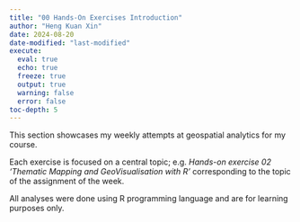 ```yaml
---
title: "00 Hands-On Exercises Introduction"
author: "Heng Kuan Xin"
date: 2024-08-20
date-modified: "last-modified"
execute:
  eval: true
  echo: true
  freeze: true
  output: true
  warning: false
  error: false
toc-depth: 5
---
```


This section showcases my weekly attempts at geospatial analytics for my course.

Each exercise is focused on a central topic; e.g. *Hands-on exercise 02 'Thematic Mapping and GeoVisualisation with R'* corresponding to the topic of the assignment of the week.

All analyses were done using R programming language and are for learning purposes only.
